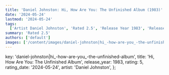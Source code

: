 ```yaml
---
title: 'Daniel Johnston: Hi, How Are You: The Unfinished Album (1983)'
date: '2024-05-24'
lastmod: '2024-05-24'
tags:
  ['Artist Daniel Johnston', 'Rated 2.5', 'Release Year 1983', 'Release Decade 1980']
summary: 'Rated 2.5'
authors: ['default']
images: ['/content/images/daniel-johnston|hi_-how-are-you_-the-unfinished-album.jpg']
---
```


  key: 'daniel-johnston|hi_-how-are-you_-the-unfinished-album',
  title: 'Hi, How Are You: The Unfinished Album',
  release_year: 1983,
  rating: 5,
  rating_date: '2024-05-24',
  artist: 'Daniel Johnston',
};

<MusicRating data={data} />

